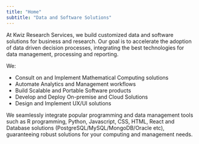```yaml
---
title: "Home"
subtitle: "Data and Software Solutions"
---
```


At Kwiz Research Services, we build customized data and software solutions for business and research. Our goal is to accelerate the adoption of data driven decision processes, integrating the best technologies for data management, processing and reporting.

We:

-   Consult on and Implement Mathematical Computing solutions
-   Automate Analytics and Management workflows
-   Build Scalable and Portable Software products
-   Develop and Deploy On-premise and Cloud Solutions
-   Design and Implement UX/UI solutions

We seamlessly integrate popular programming and data management tools such as R programming, Python, Javascript, CSS, HTML, React and Database solutions (PostgreSQL/MySQL/MongoDB/Oracle etc), guaranteeing robust solutions for your computing and management needs.
